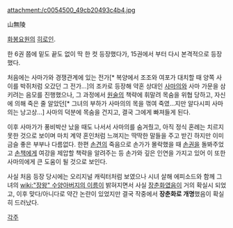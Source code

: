 attachment:/c0054500_49cb20493c4b4.jpg

山無陵

[[화봉요원]]의 [[히로인]].

한 6권 쯤에 밑도 끝도 없이 딱 한 컷 등장했다가, 15권에서 부터 다시 본격적으로 등장했다. 

처음에는 사마가와 경쟁관계에 있는 전가[* 복양에서 조조와 여포가 대치할 때 양쪽 사이를 박쥐처럼 오갔던 그 전가...]의 조카로 등장해 약혼 상대인 [[사마의]]와 사마 가문을 삼키려는 음모를 진행했으나, 그 과정에서 [[원술]]의 책략에 휘말려 목숨을 위협 당하고, 자신에 의해 죽은 줄 알았던[* 그녀의 부하가 사마의의 목을 꺾여 죽였...지만 알다시피 사마의는 낭고상...] 사마의 덕분에 목숨을 건지고, 결국 그에게 빠져들게 된다.

이후 사마가가 풍비박산 났을 때도 나서서 사마의를 숨겨줬고, 아직 정식 혼례는 치르지 못한 것으로 보이며 마치 계약 혼인처럼 느껴지는 딱딱한 말들을 주고 받긴 하지만 이미 금슬 좋은 부부나 다름없다. 한편 [[손견]]의 죽음으로 손가가 몰락했을 때 [[손권]]을 돌봐주었고 [[손책]]에게 여강을 제압할 책략을 알려주는 등 손가와 깊은 인연을 가지고 있어 이 또한 사마의에게 큰 도움이 될 것으로 보인다.

사실 처음 등장 당시에는 오리지널 캐릭터처럼 보였으나 시녀 살해 에피소드와 함께 그녀의 [[wiki:"장왕" 수양아버지의 이름]]이 밝혀지면서 사실 [[장춘화]]였음이 거의 확실시 되었고, 이후 맞다/아니다로 약간 논란이 있었지만 결국 작중에서 '''장춘화로 개명'''했음이 확실히 드러났다.  

[[각주]]
